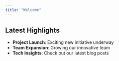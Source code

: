 ```yaml
---
title: "Welcome"
---
```


:::{.section}
## Latest Highlights

- **Project Launch**: Exciting new initiative underway
- **Team Expansion**: Growing our innovative team
- **Tech Insights**: Check out our latest blog posts
:::